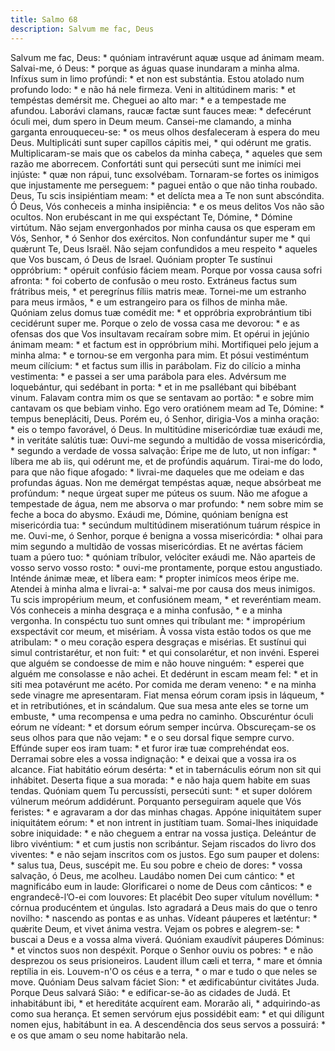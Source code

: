 ```yaml
---
title: Salmo 68
description: Salvum me fac, Deus
---
```


<div class="side-by-side not-content">
  <span>
    Salvum me fac, Deus: * quóniam intravérunt aquæ usque ad ánimam meam.
  </span>
  <span>
    Salvai-me, ó Deus: * porque as águas quase inundaram a minha alma.
  </span>
  <span>Infíxus sum in limo profúndi: * et non est substántia.</span>
  <span>Estou atolado num profundo lodo: * e não há nele firmeza.</span>
  <span>Veni in altitúdinem maris: * et tempéstas demérsit me.</span>
  <span>Cheguei ao alto mar: * e a tempestade me afundou.</span>
  <span>
    Laborávi clamans, raucæ factæ sunt fauces meæ: * defecérunt óculi mei, dum
    spero in Deum meum.
  </span>
  <span>
    Cansei-me clamando, a minha garganta enrouqueceu-se: * os meus olhos
    desfaleceram à espera do meu Deus.
  </span>
  <span>
    Multiplicáti sunt super capíllos cápitis mei, * qui odérunt me gratis.
  </span>
  <span>
    Multiplicaram-se mais que os cabelos da minha cabeça, * aqueles que sem
    razão me aborrecem.
  </span>
  <span>
    Confortáti sunt qui persecúti sunt me inimíci mei injúste: * quæ non rápui,
    tunc exsolvébam.
  </span>
  <span>
    Tornaram-se fortes os inimigos que injustamente me perseguem: * paguei então
    o que não tinha roubado.
  </span>
  <span>
    Deus, Tu scis insipiéntiam meam: * et delícta mea a Te non sunt abscóndita.
  </span>
  <span>
    Ó Deus, Vós conheceis a minha insipiência: * e os meus delitos Vos não são
    ocultos.
  </span>
  <span>
    Non erubéscant in me qui exspéctant Te, Dómine, * Dómine virtútum.
  </span>
  <span>
    Não sejam envergonhados por minha causa os que esperam em Vós, Senhor, * ó
    Senhor dos exércitos.
  </span>
  <span>Non confundántur super me * qui quǽrunt Te, Deus Israël.</span>
  <span>
    Não sejam confundidos a meu respeito * aqueles que Vos buscam, ó Deus de
    Israel.
  </span>
  <span>
    Quóniam propter Te sustínui oppróbrium: * opéruit confúsio fáciem meam.
  </span>
  <span>
    Porque por vossa causa sofri afronta: * foi coberto de confusão o meu rosto.
  </span>
  <span>
    Extráneus factus sum frátribus meis, * et peregrínus fíliis matris meæ.
  </span>
  <span>
    Tornei-me um estranho para meus irmãos, * e um estrangeiro para os filhos de
    minha mãe.
  </span>
  <span>
    Quóniam zelus domus tuæ comédit me: * et oppróbria exprobrántium tibi
    cecidérunt super me.
  </span>
  <span>
    Porque o zelo de vossa casa me devorou: * e as ofensas dos que Vos
    insultavam recaíram sobre mim.
  </span>
  <span>
    Et opérui in jejúnio ánimam meam: * et factum est in oppróbrium mihi.
  </span>
  <span>
    Mortifiquei pelo jejum a minha alma: * e tornou-se em vergonha para mim.
  </span>
  <span>
    Et pósui vestiméntum meum cilícium: * et factus sum illis in parábolam.
  </span>
  <span>
    Fiz do cilício a minha vestimenta: * e passei a ser uma parábola para eles.
  </span>
  <span>
    Advérsum me loquebántur, qui sedébant in porta: * et in me psallébant qui
    bibébant vinum.
  </span>
  <span>
    Falavam contra mim os que se sentavam ao portão: * e sobre mim cantavam os
    que bebiam vinho.
  </span>
  <span>
    Ego vero oratiónem meam ad Te, Dómine: * tempus benepláciti, Deus.
  </span>
  <span>
    Porém eu, ó Senhor, dirigia-Vos a minha oração: * eis o tempo favorável, ó
    Deus.
  </span>
  <span>
    In multitúdine misericórdiæ tuæ exáudi me, * in veritáte salútis tuæ:
  </span>
  <span>
    Ouvi-me segundo a multidão de vossa misericórdia, * segundo a verdade de
    vossa salvação:
  </span>
  <span>
    Éripe me de luto, ut non infígar: * líbera me ab iis, qui odérunt me, et de
    profúndis aquárum.
  </span>
  <span>
    Tirai-me do lodo, para que não fique afogado: * livrai-me daqueles que me
    odeiam e das profundas águas.
  </span>
  <span>
    Non me demérgat tempéstas aquæ, neque absórbeat me profúndum: * neque úrgeat
    super me púteus os suum.
  </span>
  <span>
    Não me afogue a tempestade de água, nem me absorva o mar profundo: * nem
    sobre mim se feche a boca do abysmo.
  </span>
  <span>
    Exáudi me, Dómine, quóniam benígna est misericórdia tua: * secúndum
    multitúdinem miseratiónum tuárum réspice in me.
  </span>
  <span>
    Ouvi-me, ó Senhor, porque é benigna a vossa misericórdia: * olhai para mim
    segundo a multidão de vossas misericórdias.
  </span>
  <span>
    Et ne avértas fáciem tuam a púero tuo: * quóniam tríbulor, velóciter exáudi
    me.
  </span>
  <span>
    Não aparteis de vosso servo vosso rosto: * ouvi-me prontamente, porque estou
    angustiado.
  </span>
  <span>
    Inténde ánimæ meæ, et líbera eam: * propter inimícos meos éripe me.
  </span>
  <span>
    Atendei à minha alma e livrai-a: * salvai-me por causa dos meus inimigos.
  </span>
  <span>
    Tu scis impropérium meum, et confusiónem meam, * et reveréntiam meam.
  </span>
  <span>
    Vós conheceis a minha desgraça e a minha confusão, * e a minha vergonha.
  </span>
  <span>
    In conspéctu tuo sunt omnes qui tríbulant me: * impropérium exspectávit cor
    meum, et misériam.
  </span>
  <span>
    À vossa vista estão todos os que me atribulam: * o meu coração espera
    desgraças e misérias.
  </span>
  <span>
    Et sustínui qui simul contristarétur, et non fuit: * et qui consolarétur, et
    non invéni.
  </span>
  <span>
    Esperei que alguém se condoesse de mim e não houve ninguém: * esperei que
    alguém me consolasse e não achei.
  </span>
  <span>
    Et dedérunt in escam meam fel: * et in siti mea potavérunt me acéto.
  </span>
  <span>
    Por comida me deram veneno: * e na minha sede vinagre me apresentaram.
  </span>
  <span>
    Fiat mensa eórum coram ipsis in láqueum, * et in retributiónes, et in
    scándalum.
  </span>
  <span>
    Que sua mesa ante eles se torne um embuste, * uma recompensa e uma pedra no
    caminho.
  </span>
  <span>
    Obscuréntur óculi eórum ne vídeant: * et dorsum eórum semper incúrva.
  </span>
  <span>
    Obscureçam-se os seus olhos para que não vejam: * e o seu dorsal fique
    sempre curvo.
  </span>
  <span>Effúnde super eos iram tuam: * et furor iræ tuæ comprehéndat eos.</span>
  <span>
    Derramai sobre eles a vossa indignação: * e deixai que a vossa ira os
    alcance.
  </span>
  <span>
    Fiat habitátio eórum desérta: * et in tabernáculis eórum non sit qui
    inhábitet.
  </span>
  <span>
    Deserta fique a sua morada: * e não haja quem habite em suas tendas.
  </span>
  <span>
    Quóniam quem Tu percussísti, persecúti sunt: * et super dolórem vúlnerum
    meórum addidérunt.
  </span>
  <span>
    Porquanto perseguiram aquele que Vós feristes: * e agravaram a dor das
    minhas chagas.
  </span>
  <span>
    Appóne iniquitátem super iniquitátem eórum: * et non intrent in justítiam
    tuam.
  </span>
  <span>
    Somai-lhes iniquidade sobre iniquidade: * e não cheguem a entrar na vossa
    justiça.
  </span>
  <span>Deleántur de libro vivéntium: * et cum justis non scribántur.</span>
  <span>
    Sejam riscados do livro dos viventes: * e não sejam inscritos com os justos.
  </span>
  <span>Ego sum pauper et dolens: * salus tua, Deus, suscépit me.</span>
  <span>
    Eu sou pobre e cheio de dores: * vossa salvação, ó Deus, me acolheu.
  </span>
  <span>Laudábo nomen Dei cum cántico: * et magnificábo eum in laude:</span>
  <span>
    Glorificarei o nome de Deus com cânticos: * e engrandecê-l’O-ei com
    louvores:
  </span>
  <span>
    Et placébit Deo super vítulum novéllum: * córnua producéntem et úngulas.
  </span>
  <span>
    Isto agradará a Deus mais do que o tenro novilho: * nascendo as pontas e as
    unhas.
  </span>
  <span>
    Vídeant páuperes et læténtur: * quǽrite Deum, et vivet ánima vestra.
  </span>
  <span>
    Vejam os pobres e alegrem-se: * buscai a Deus e a vossa alma viverá.
  </span>
  <span>
    Quóniam exaudívit páuperes Dóminus: * et vinctos suos non despéxit.
  </span>
  <span>
    Porque o Senhor ouviu os pobres: * e não desprezou os seus prisioneiros.
  </span>
  <span>Laudent illum cæli et terra, * mare et ómnia reptília in eis.</span>
  <span>Louvem-n'O os céus e a terra, * o mar e tudo o que neles se move.</span>
  <span>
    Quóniam Deus salvam fáciet Sion: * et ædificabúntur civitátes Juda.
  </span>
  <span>Porque Deus salvará Sião: * e edificar-se-ão as cidades de Judá.</span>
  <span>Et inhabitábunt ibi, * et hereditáte acquírent eam.</span>
  <span>Morarão ali, * adquirindo-as como sua herança.</span>
  <span>
    Et semen servórum ejus possidébit eam: * et qui díligunt nomen ejus,
    habitábunt in ea.
  </span>
  <span>
    A descendência dos seus servos a possuirá: * e os que amam o seu nome
    habitarão nela.
  </span>
</div>
